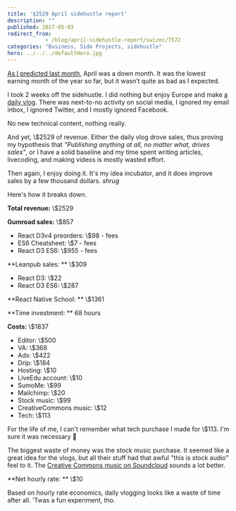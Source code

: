 ```yaml
---
title: '$2529 April sidehustle report'
description: ""
published: 2017-05-03
redirect_from: 
            - /blog/april-sidehustle-report/swizec/7572
categories: "Business, Side Projects, sidehustle"
hero: ../../../defaultHero.jpg
---
```


[As I predicted last month](https://swizec.com/blog/march-2017-sidehustle-report/swizec/7540), April was a down month. It was the lowest earning month of the year so far, but it wasn’t quite as bad as I expected.

I took 2 weeks off the sidehustle. I did nothing but enjoy Europe and make [a daily vlog](https://www.youtube.com/watch?v=hL3pGjTlvio&list=PLF8WgaD4xmjUn5WldUkcy6YH1vLt7zbAx). There was next-to-no activity on social media, I ignored my email inbox, I ignored Twitter, and I mostly ignored Facebook.

No new technical content, nothing really.

And yet, \\$2529 of revenue. Either the daily vlog drove sales, thus proving my hypothesis that _"Publishing anything at all, no matter what, drives sales"_, or I have a solid baseline and my time spent writing articles, livecoding, and making videos is mostly wasted effort.

Then again, I enjoy doing it. It's my idea incubator, and it does improve sales by a few thousand dollars. _shrug_

Here's how it breaks down.

**Total revenue:** \\$2529

**Gumroad sales:** \\$857

-   React D3v4 preorders: \\$98 - fees
-   ES6 Cheatsheet: \\$7 - fees
-   React D3 ES6: \\$955 - fees

\*\*Leanpub sales: \*\* \\$309

-   React D3: \\$22
-   React D3 ES6: \\$287

\*\*React Native School: \*\* \\$1361

\*\*Time investment: \*\* 68 hours

**Costs:** \\$1837

-   Editor: \\$500
-   VA: \\$368
-   Ads: \\$422
-   Drip: \\$184
-   Hosting: \\$10
-   LiveEdu account: \\$10
-   SumoMe: \\$99
-   Mailchimp: \\$20
-   Stock music: \\$99
-   CreativeCommons music: \\$12
-   Tech: \\$113

For the life of me, I can't remember what tech purchase I made for \\$113. I'm sure it was necessary 🤔

The biggest waste of money was the stock music purchase. It seemed like a great idea for the vlogs, but all their stuff had that awful "this is stock audio" feel to it. The [Creative Commons music on Soundcloud](https://soundcloud.com/creativecommonsmusicfree) sounds a lot better.

\*\*Net hourly rate: \*\* \\$10

Based on hourly rate economics, daily vlogging looks like a waste of time after all. ’Twas a fun experiment, tho.
